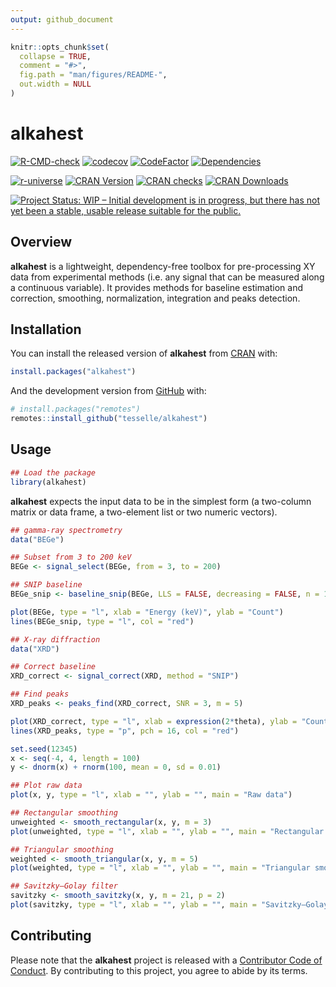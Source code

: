 ```yaml
---
output: github_document
---
```


<!-- README.md is generated from README.Rmd. Please edit that file -->

```r
knitr::opts_chunk$set(
  collapse = TRUE,
  comment = "#>",
  fig.path = "man/figures/README-",
  out.width = NULL
)
```

# alkahest

<!-- badges: start -->
[![R-CMD-check](https://github.com/tesselle/alkahest/workflows/R-CMD-check/badge.svg)](https://github.com/tesselle/alkahest/actions)
[![codecov](https://codecov.io/gh/tesselle/alkahest/branch/master/graph/badge.svg)](https://app.codecov.io/gh/tesselle/alkahest)
[![CodeFactor](https://www.codefactor.io/repository/github/tesselle/alkahest/badge/main)](https://www.codefactor.io/repository/github/tesselle/alkahest/overview/main)
[![Dependencies](https://tinyverse.netlify.com/badge/alkahest)](https://cran.r-project.org/package=alkahest)

[![r-universe](https://tesselle.r-universe.dev/badges/alkahest)](https://tesselle.r-universe.dev){.pkgdown-devel}
[![CRAN Version](http://www.r-pkg.org/badges/version/alkahest)](https://cran.r-project.org/package=alkahest){.pkgdown-release}
[![CRAN checks](https://cranchecks.info/badges/worst/alkahest)](https://cran.r-project.org/web/checks/check_results_alkahest.html){.pkgdown-release}
[![CRAN Downloads](http://cranlogs.r-pkg.org/badges/alkahest)](https://cran.r-project.org/package=alkahest){.pkgdown-release}

[![Project Status: WIP – Initial development is in progress, but there has not yet been a stable, usable release suitable for the public.](https://www.repostatus.org/badges/latest/wip.svg)](https://www.repostatus.org/#wip)
<!-- badges: end -->

## Overview

**alkahest** is a lightweight, dependency-free toolbox for pre-processing XY data from experimental methods (i.e. any signal that can be measured along a continuous variable). It provides methods for baseline estimation and correction, smoothing, normalization, integration and peaks detection.

## Installation

You can install the released version of **alkahest** from [CRAN](https://CRAN.R-project.org) with:

```r
install.packages("alkahest")
```

And the development version from [GitHub](https://github.com/) with:

```r
# install.packages("remotes")
remotes::install_github("tesselle/alkahest")
```

## Usage

```r
## Load the package
library(alkahest)
```

**alkahest** expects the input data to be in the simplest form (a two-column matrix or data frame, a two-element list or two numeric vectors).

```r
## gamma-ray spectrometry
data("BEGe")

## Subset from 3 to 200 keV
BEGe <- signal_select(BEGe, from = 3, to = 200)

## SNIP baseline
BEGe_snip <- baseline_snip(BEGe, LLS = FALSE, decreasing = FALSE, n = 100)

plot(BEGe, type = "l", xlab = "Energy (keV)", ylab = "Count")
lines(BEGe_snip, type = "l", col = "red")
```

```r
## X-ray diffraction
data("XRD")

## Correct baseline
XRD_correct <- signal_correct(XRD, method = "SNIP")

## Find peaks
XRD_peaks <- peaks_find(XRD_correct, SNR = 3, m = 5)

plot(XRD_correct, type = "l", xlab = expression(2*theta), ylab = "Count")
lines(XRD_peaks, type = "p", pch = 16, col = "red")
```

```r
set.seed(12345)
x <- seq(-4, 4, length = 100)
y <- dnorm(x) + rnorm(100, mean = 0, sd = 0.01)

## Plot raw data
plot(x, y, type = "l", xlab = "", ylab = "", main = "Raw data")

## Rectangular smoothing
unweighted <- smooth_rectangular(x, y, m = 3)
plot(unweighted, type = "l", xlab = "", ylab = "", main = "Rectangular smoothing") 

## Triangular smoothing
weighted <- smooth_triangular(x, y, m = 5)
plot(weighted, type = "l", xlab = "", ylab = "", main = "Triangular smoothing")

## Savitzky–Golay filter
savitzky <- smooth_savitzky(x, y, m = 21, p = 2)
plot(savitzky, type = "l", xlab = "", ylab = "", main = "Savitzky–Golay filter")
```

## Contributing

Please note that the **alkahest** project is released with a [Contributor Code of Conduct](https://www.tesselle.org/conduct.html). By contributing to this project, you agree to abide by its terms.
